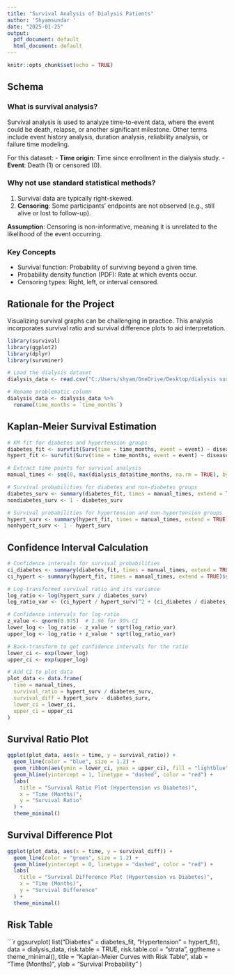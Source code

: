 ```yaml
---
title: "Survival Analysis of Dialysis Patients"
author: 'Shyamsundar '
date: "2025-01-25"
output:
  pdf_document: default
  html_document: default
---
```


```r
knitr::opts_chunk$set(echo = TRUE)
```

## Schema 

### What is survival analysis?
Survival analysis is used to analyze time-to-event data, where the event could be death, relapse, or another significant milestone. Other terms include event history analysis, duration analysis, reliability analysis, or failure time modeling.

For this dataset:
- **Time origin**: Time since enrollment in the dialysis study.
- **Event**: Death (1) or censored (0).

### Why not use standard statistical methods?
1. Survival data are typically right-skewed.
2. **Censoring**: Some participants' endpoints are not observed (e.g., still alive or lost to follow-up).

**Assumption**: Censoring is non-informative, meaning it is unrelated to the likelihood of the event occurring.

### Key Concepts
- Survival function: Probability of surviving beyond a given time.
- Probability density function (PDF): Rate at which events occur.
- Censoring types: Right, left, or interval censored.

## Rationale for the Project
Visualizing survival graphs can be challenging in practice. This analysis incorporates survival ratio and survival difference plots to aid interpretation.

```r
library(survival)
library(ggplot2)
library(dplyr)
library(survminer)

# Load the dialysis dataset
dialysis_data <- read.csv("C:/Users/shyam/OneDrive/Desktop/dialysis survival dataset.csv")

# Rename problematic column
dialysis_data <- dialysis_data %>%
  rename(time_months = `time_months`)
```

## Kaplan-Meier Survival Estimation

```r
# KM fit for diabetes and hypertension groups
diabetes_fit <- survfit(Surv(time = time_months, event = event) ~ disease_diabetes, data = dialysis_data)
hypert_fit <- survfit(Surv(time = time_months, event = event) ~ disease_hypert, data = dialysis_data)

# Extract time points for survival analysis
manual_times <- seq(0, max(dialysis_data$time_months, na.rm = TRUE), by = 12)

# Survival probabilities for diabetes and non-diabetes groups
diabetes_surv <- summary(diabetes_fit, times = manual_times, extend = TRUE)$surv
nondiabetes_surv <- 1 - diabetes_surv

# Survival probabilities for hypertension and non-hypertension groups
hypert_surv <- summary(hypert_fit, times = manual_times, extend = TRUE)$surv
nonhypert_surv <- 1 - hypert_surv
```

## Confidence Interval Calculation

```r
# Confidence intervals for survival probabilities
ci_diabetes <- summary(diabetes_fit, times = manual_times, extend = TRUE)$std.err
ci_hypert <- summary(hypert_fit, times = manual_times, extend = TRUE)$std.err

# Log-transformed survival ratio and its variance
log_ratio <- log(hypert_surv / diabetes_surv)
log_ratio_var <- (ci_hypert / hypert_surv)^2 + (ci_diabetes / diabetes_surv)^2

# Confidence intervals for log-ratio
z_value <- qnorm(0.975)  # 1.96 for 95% CI
lower_log <- log_ratio - z_value * sqrt(log_ratio_var)
upper_log <- log_ratio + z_value * sqrt(log_ratio_var)

# Back-transform to get confidence intervals for the ratio
lower_ci <- exp(lower_log)
upper_ci <- exp(upper_log)

# Add CI to plot data
plot_data <- data.frame(
  time = manual_times,
  survival_ratio = hypert_surv / diabetes_surv,
  survival_diff = hypert_surv - diabetes_surv,
  lower_ci = lower_ci,
  upper_ci = upper_ci
)
```

## Survival Ratio Plot

```r
ggplot(plot_data, aes(x = time, y = survival_ratio)) +
  geom_line(color = "blue", size = 1.2) +
  geom_ribbon(aes(ymin = lower_ci, ymax = upper_ci), fill = "lightblue", alpha = 0.3) +
  geom_hline(yintercept = 1, linetype = "dashed", color = "red") +
  labs(
    title = "Survival Ratio Plot (Hypertension vs Diabetes)",
    x = "Time (Months)",
    y = "Survival Ratio"
  ) +
  theme_minimal()
```

## Survival Difference Plot

```r
ggplot(plot_data, aes(x = time, y = survival_diff)) +
  geom_line(color = "green", size = 1.2) +
  geom_hline(yintercept = 0, linetype = "dashed", color = "red") +
  labs(
    title = "Survival Difference Plot (Hypertension vs Diabetes)",
    x = "Time (Months)",
    y = "Survival Difference"
  ) +
  theme_minimal()
```

## Risk Table

```r
ggsurvplot(
  list("Diabetes" = diabetes_fit, "Hypertension" = hypert_fit),
  data = dialysis_data,
  risk.table = TRUE,
  risk.table.col = "strata",
  ggtheme = theme_minimal(),
  title = "Kaplan-Meier Curves with Risk Table",
  xlab = "Time (Months)",
  ylab = "Survival Probability"
)

